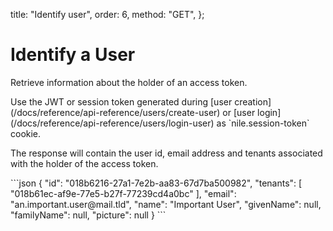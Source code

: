   title: "Identify user",
  order: 6,
  method: "GET",
};

# Identify a User

Retrieve information about the holder of an access token.

<div className="grid grid-cols-2 gap-4">
  <div>
  <p> Use the JWT or session token generated during [user creation](/docs/reference/api-reference/users/create-user) or [user login](/docs/reference/api-reference/users/login-user) as `nile.session-token` cookie.</p>
  <p>The response will contain the user id, email address and tenants associated with the holder of the access token.</p>
  </div>
  <CodeGroups
    title={"Identify User Response"}
    response={"200"}
    method={"GET"}
    pathname={"/v2/databases/:databaseId/users/me"}
  >
    ```json
    {
      "id": "018b6216-27a1-7e2b-aa83-67d7ba500982",
      "tenants": [
        "018b61ec-af9e-77e5-b27f-77239cd4a0bc"
      ],
      "email": "an.important.user@mail.tld",
      "name": "Important User",
      "givenName": null,
      "familyName": null,
      "picture": null
    }
    ```
  </CodeGroups>
</div>
